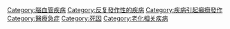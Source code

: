 {{Cat main|中風}}
{{Commons cat|Stroke}}

[[Category:腦血管疾病|Category:腦血管疾病]]
[[Category:反复發作性的疾病|Category:反复發作性的疾病]]
[[Category:疾病引起癲癇發作|Category:疾病引起癲癇發作]]
[[Category:醫療急症|Category:醫療急症]]
[[Category:死因|Category:死因]]
[[Category:老化相关疾病|Category:老化相关疾病]]